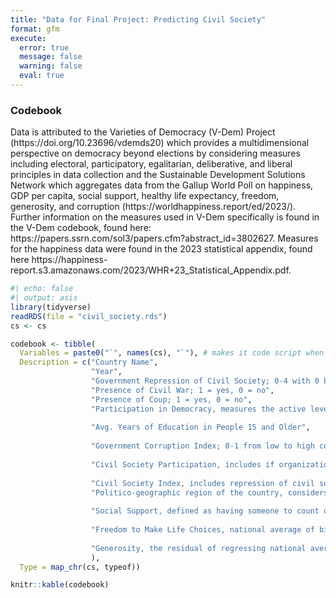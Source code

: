```yaml
---
title: "Data for Final Project: Predicting Civil Society"
format: gfm
execute: 
  error: true
  message: false
  warning: false
  eval: true
---
```


### Codebook

Data is attributed to the Varieties of Democracy (V-Dem) Project (https://doi.org/10.23696/vdemds20)
which provides a multidimensional perspective on democracy beyond elections by 
considering measures including electoral, participatory, egalitarian, deliberative,
and liberal principles in data collection and the Sustainable Development
Solutions Network which aggregates data from the Gallup World Poll on happiness,
GDP per capita, social support, healthy life expectancy, freedom, generosity, 
and corruption (https://worldhappiness.report/ed/2023/).
Further information on the measures used in V-Dem specifically is found in the V-Dem
codebook, found here: https://papers.ssrn.com/sol3/papers.cfm?abstract_id=3802627. 
Measures for the happiness data were found in the 2023 statistical appendix, found here https://happiness-report.s3.amazonaws.com/2023/WHR+23_Statistical_Appendix.pdf. 


```r
#| echo: false
#| output: asis
library(tidyverse)
readRDS(file = "civil_society.rds")
cs <- cs

codebook <- tibble(
  Variables = paste0("`", names(cs), "`"), # makes it code script when rendered
  Description = c("Country Name",
                  "Year",
                  "Government Repression of Civil Society; 0-4 with 0 being no repression and 4 is very high", 
                  "Presence of Civil War; 1 = yes, 0 = no",
                  "Presence of Coup; 1 = yes, 0 = no",
                  "Participation in Democracy, measures the active level of citizen participation in democracy by considering suffrage, direct democracy, engagement with civil society organizations, and subnational elected bodies; 0-1 from low to high",
                  
                  "Avg. Years of Education in People 15 and Older",
                  
                  "Government Corruption Index; 0-1 from low to high corruption",
                  
                  "Civil Society Participation, includes if organizations are consulted by governments, involvment of women participants, and the overall number participating; 0-1 from low to high participation",
                  
                  "Civil Society Index, includes repression of civil society, number/types of civil society organizations, and how long these organizations last; 0-1 from low to high strength of civil society",
                  "Politico-geographic region of the country, considers geographic proximity to put into groups of regional democratization; 1: Eastern Europe and post Soviet Union (including Central Asia, Mongolia, and German Democratic Republic), 2: Latin America (including Cuba, Haiti, and the Dominican Republic), 3: North Africa and the Middle East (including Israel and Turkey, but excluding Cyprus), 4: Sub–Saharan Africa, 5: Western Europe and North America (including Australia, New Zealand, and Cyprus, but excluding German Democratic Republic), 6: Eastern Asia (including Japan, excluding Mongolia), 7: South–Eastern Asia, 8: Southern Asia, 9: The Pacific (excluding Australia and New Zealand), 10: The Caribbean (including Guyana and Suriname, but excluding Cuba, Haiti, and the Dominican Republic)",
                  
                  "Social Support, defined as having someone to count on in timesof trouble, national average of binary response (0 = no, 1 = yes) in response to: If you were in trouble, do you have relatives or friends you can count on to help youwhenever you need them, or not?",
                  
                  "Freedom to Make Life Choices, national average of binary response (0 = no, 1 = yes) to: Are you satisfied or dissatisfied with your freedom to choose what you do with your life?",
                  
                  "Generosity, the residual of regressing national average of response to 'Have you donated money to a charity in the past month?' on GDP per capita"
                  ),
  Type = map_chr(cs, typeof))

knitr::kable(codebook)
```